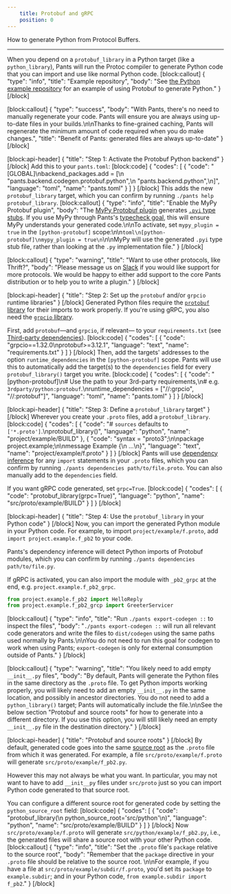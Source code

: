 ```yaml
---
    title: Protobuf and gRPC
    position: 0
---
```


How to generate Python from Protocol Buffers.

---

When you depend on a `protobuf_library` in a Python target (like a `python_library`), Pants will run the Protoc compiler to generate Python code that you can import and use like normal Python code.
[block:callout]
{
  "type": "info",
  "title": "Example repository",
  "body": "See [the Python example repository](https://github.com/pantsbuild/example-python) for an example of using Protobuf to generate Python."
}
[/block]

[block:callout]
{
  "type": "success",
  "body": "With Pants, there's no need to manually regenerate your code. Pants will ensure you are always using up-to-date files in your builds.\n\nThanks to fine-grained caching, Pants will regenerate the minimum amount of code required when you do make changes.",
  "title": "Benefit of Pants: generated files are always up-to-date"
}
[/block]

[block:api-header]
{
  "title": "Step 1: Activate the Protobuf Python backend"
}
[/block]
Add this to your `pants.toml`:
[block:code]
{
  "codes": [
    {
      "code": "[GLOBAL]\nbackend_packages.add = [\n  \"pants.backend.codegen.protobuf.python\",\n  \"pants.backend.python\",\n]",
      "language": "toml",
      "name": "pants.toml"
    }
  ]
}
[/block]
This adds the new `protobuf_library` target, which you can confirm by running `./pants help protobuf_library`.
[block:callout]
{
  "type": "info",
  "title": "Enable the MyPy Protobuf plugin",
  "body": "The [MyPy Protobuf plugin](https://github.com/dropbox/mypy-protobuf) generates [`.pyi` type stubs](https://mypy.readthedocs.io/en/stable/stubs.html). If you use MyPy through Pants's [typecheck goal](doc:python-typecheck-goal), this will ensure MyPy understands your generated code.\n\nTo activate, set `mypy_plugin = true` in the `[python-protobuf]` scope:\n\n```toml\n[python-protobuf]\nmypy_plugin = true\n```\n\nMyPy will use the generated `.pyi` type stub file, rather than looking at the `.py` implementation file."
}
[/block]

[block:callout]
{
  "type": "warning",
  "title": "Want to use other protocols, like Thrift?",
  "body": "Please message us on [Slack](doc:community) if you would like support for more protocols. We would be happy to either add support to the core Pants distribution or to help you to write a plugin."
}
[/block]

[block:api-header]
{
  "title": "Step 2: Set up the `protobuf` and/or `grpcio` runtime libraries"
}
[/block]
Generated Python files require the [`protobuf` library](https://pypi.org/project/protobuf/) for their imports to work properly. If you're using gRPC, you also need the [`grpcio` library](https://pypi.org/project/grpcio/).

First, add `protobuf`—and `grpcio`, if relevant— to your `requirements.txt` (see [Third-party dependencies](doc:python-third-party-dependencies)).
[block:code]
{
  "codes": [
    {
      "code": "grpcio==1.32.0\nprotobuf>=3.12.1",
      "language": "text",
      "name": "requirements.txt"
    }
  ]
}
[/block]
Then, add the targets' addresses to the option `runtime_dependencies` in the `[python-protobuf]` scope. Pants will use this to automatically add the target(s) to the `dependencies` field for every `protobuf_library()` target you write.
[block:code]
{
  "codes": [
    {
      "code": "[python-protobuf]\n# Use the path to your 3rd-party requirements,\n# e.g. `3rdparty/python:protobuf`.\nruntime_dependencies = [\"//:grpcio\", \"//:protobuf\"]",
      "language": "toml",
      "name": "pants.toml"
    }
  ]
}
[/block]

[block:api-header]
{
  "title": "Step 3: Define a `protobuf_library` target"
}
[/block]
Wherever you create your `.proto` files, add a `protobuf_library`.
[block:code]
{
  "codes": [
    {
      "code": "# `sources` defaults to `['*.proto']`.\nprotobuf_library()",
      "language": "python",
      "name": "project/example/BUILD"
    },
    {
      "code": "syntax = \"proto3\";\n\npackage project.example;\n\nmessage Example {\n  ...\n}",
      "language": "text",
      "name": "project/example/f.proto"
    }
  ]
}
[/block]
Pants will use [dependency inference](doc:targets) for any `import` statements in your `.proto` files, which you can confirm by running `./pants dependencies path/to/file.proto`. You can also manually add to the `dependencies` field.

If you want gRPC code generated, set `grpc=True`.
[block:code]
{
  "codes": [
    {
      "code": "protobuf_library(grpc=True)",
      "language": "python",
      "name": "src/proto/example/BUILD"
    }
  ]
}
[/block]

[block:api-header]
{
  "title": "Step 4: Use the `protobuf_library` in your Python code"
}
[/block]
Now, you can import the generated Python module in your Python code. For example, to import `project/example/f.proto`, add `import project.example.f_pb2` to your code.

Pants's dependency inference will detect Python imports of Protobuf modules, which you can confirm by running `./pants dependencies path/to/file.py`.

If gRPC is activated, you can also import the module with `_pb2_grpc` at the end, e.g. `project.example.f_pb2_grpc`.

```python
from project.example.f_pb2 import HelloReply
from project.example.f_pb2_grcp import GreeterServicer
```
[block:callout]
{
  "type": "info",
  "title": "Run `./pants export-codegen ::` to inspect the files",
  "body": "`./pants export-codegen ::` will run all relevant code generators and write the files to `dist/codegen` using the same paths used normally by Pants.\n\nYou do not need to run this goal for codegen to work when using Pants; `export-codegen` is only for external consumption outside of Pants."
}
[/block]

[block:callout]
{
  "type": "warning",
  "title": "You likely need to add empty `__init__.py` files",
  "body": "By default, Pants will generate the Python files in the same directory as the `.proto` file. To get Python imports working properly, you will likely need to add an empty `__init__.py` in the same location, and possibly in ancestor directories. You do not need to add a `python_library()` target; Pants will automatically include the file.\n\nSee the below section \"Protobuf and source roots\" for how to generate into a different directory. If you use this option, you will still likely need an empty `__init__.py` file in the destination directory."
}
[/block]

[block:api-header]
{
  "title": "Protobuf and source roots"
}
[/block]
By default, generated code goes into the same [source root](doc:source-roots) as the `.proto` file from which it was generated. For example, a file `src/proto/example/f.proto` will generate `src/proto/example/f_pb2.py`. 

However this may not always be what you want. In particular, you may not want to have to add `__init__py` files under `src/proto` just so you can import Python code generated to that source root.

You can configure a different source root for generated code by setting the `python_source_root` field:
[block:code]
{
  "codes": [
    {
      "code": "protobuf_library(\n  python_source_root='src/python'\n)",
      "language": "python",
      "name": "src/proto/example/BUILD"
    }
  ]
}
[/block]
Now `src/proto/example/f.proto` will generate `src/python/example/f_pb2.py`, i.e., the generated files will share a source root with your other Python code.
[block:callout]
{
  "type": "info",
  "title": "Set the `.proto` file's `package` relative to the source root",
  "body": "Remember that the `package` directive in your `.proto` file should be relative to the source root. \n\nFor example, if you have a file at `src/proto/example/subdir/f.proto`, you'd set its `package` to `example.subdir`; and in your Python code, `from example.subdir import f_pb2`."
}
[/block]
